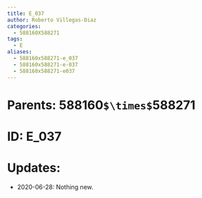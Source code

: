 ```yaml
---
title: E_037
author: Roberto Villegas-Diaz
categories:
  - 588160X588271
tags:
  - E
aliases:
  - 588160x588271-e_037
  - 588160x588271-e-037
  - 588160x588271-e037
---
```


# **Parents**: 588160`$\times$`588271
# **ID**: E_037
# **Updates**: 
 - 2020-06-28: Nothing new.
